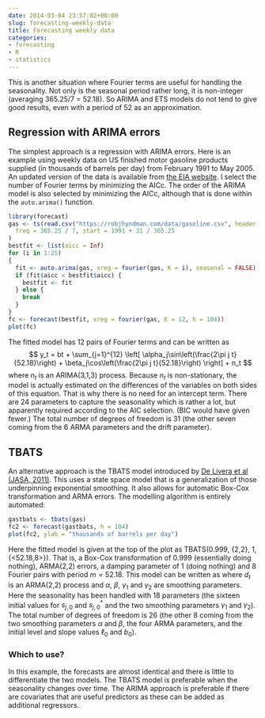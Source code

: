 ```yaml
---
date: 2014-03-04 23:57:02+00:00
slug: forecasting-weekly-data
title: Forecasting weekly data
categories:
- forecasting
- R
- statistics
---
```


This is another situation where Fourier terms are useful for handling the seasonality. Not only is the seasonal period rather long, it is non-integer (averaging 365.25/7 = 52.18). So ARIMA and ETS models do not tend to give good results, even with a period of 52 as an approximation.

## Regression with ARIMA errors

The simplest approach is a regression with ARIMA errors. Here is an example using weekly data on US finished motor gasoline products supplied (in thousands of barrels per day) from February 1991 to May 2005. An updated version of the data is available from [the EIA website](http://www.eia.gov/dnav/pet/hist/LeafHandler.ashx?n=PET&s=wgfupus2&f=W). I select the number of Fourier terms by minimizing the AICc. The order of the ARIMA model is also selected by minimizing the AICc, although that is done within the `auto.arima()` function.

```r
library(forecast)
gas <- ts(read.csv("https://robjhyndman.com/data/gasoline.csv", header = FALSE)[, 1],
  freq = 365.25 / 7, start = 1991 + 31 / 365.25
)
bestfit <- list(aicc = Inf)
for (i in 1:25)
{
  fit <- auto.arima(gas, xreg = fourier(gas, K = i), seasonal = FALSE)
  if (fit$aicc < bestfit$aicc) {
    bestfit <- fit
  } else {
    break
  }
}
fc <- forecast(bestfit, xreg = fourier(gas, K = 12, h = 104))
plot(fc)
```

The fitted model has 12 pairs of Fourier terms and can be written as
$$
y_t = bt + \sum_{j=1}^{12} \left[ \alpha_j\sin\left(\frac{2\pi j t}{52.18}\right) + \beta_j\cos\left(\frac{2\pi j t}{52.18}\right) \right] + n_t
$$
where $n_t$ is an ARIMA(3,1,3) process. Because $n_t$ is non-stationary, the model is actually estimated on the differences of the variables on both sides of this equation. That is why there is no need for an intercept term. There are 24 parameters to capture the seasonality which is rather a lot, but apparently required according to the AIC selection. (BIC would have given fewer.) The total number of degrees of freedom is 31 (the other seven coming from the 6 ARMA parameters and the drift parameter).

## TBATS

An alternative approach is the TBATS model introduced by [De Livera et al (JASA, 2011)](/publications/complex-seasonality/). This uses a state space model that is a generalization of those underpinning exponential smoothing. It also allows for automatic Box-Cox transformation and ARMA errors. The modelling algorithm is entirely automated:

```r
gastbats <- tbats(gas)
fc2 <- forecast(gastbats, h = 104)
plot(fc2, ylab = "thousands of barrels per day")
```

Here the fitted model is given at the top of the plot as TBATS(0.999, {2,2}, 1, {<52.18,8>}). That is, a Box-Cox transformation of 0.999 (essentially doing nothing), ARMA(2,2) errors, a damping parameter of 1 (doing nothing) and 8 Fourier pairs with period $m=52.18$. This model can be written as
\begin{align}
y_t &= \ell_{t-1} + b_{t-1} + s_{t-1} + \alpha d_t\\
b_t &= b_{t-1} + \beta d_t\\
s_t &= \sum_{j=1}^{8} s_{j,t}\\
s_{j,t} &= s_{j,t-1}\cos \left(\frac{2\pi j t}{52.18}\right) +s_{j,t-1}^{\ast}\sin \left(\frac{2\pi j t}{52.18}\right) + \gamma_1d_t \\
s_{j,t}^{\ast} &= -s_{j,t-1}\sin\left(\frac{2\pi j t}{52.18}\right) + s_{j,t-1}^{\ast}\cos\left(\frac{2\pi j t}{52.18}\right)+\gamma_2d_t,
\end{align}
where $d_t$ is an ARMA(2,2) process and  $\alpha$, $\beta$, $\gamma_1$ and $\gamma_2$ are smoothing parameters. Here the seasonality has been handled with 18 parameters (the sixteen initial values for $s_{j,0}$ and $s_{j,0}^{\ast}$ and the two smoothing parameters $\gamma_1$ and $\gamma_2$). The total number of degrees of freedom is 26 (the other 8 coming from the two smoothing parameters $\alpha$ and $\beta$, the four ARMA parameters, and the initial level and slope values $\ell_0$ and $b_0$).

### Which to use?

In this example, the forecasts are almost identical and there is little to differentiate the two models. The TBATS model is preferable when the seasonality changes over time. The ARIMA approach is preferable if there are covariates that are useful predictors as these can be added as additional regressors.
